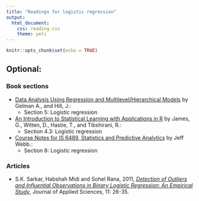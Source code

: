 ```yaml
---
title: "Readings for logistic regression"
output: 
  html_document:
    css: reading.css
    theme: yeti
---
```


```r
knitr::opts_chunk$set(echo = TRUE)
```


## Optional:

### Book sections

- [Data Analysis Using Regression and Multilevel/Hierarchical Models](https://www.amazon.com/gp/product/052168689X/ref=as_li_qf_sp_asin_il_tl?ie=UTF8&camp=1789&creative=9325&creativeASIN=052168689X&linkCode=as2&tag=andrsblog0f-20&linkId=PX5B5V6ZPCT2UIYV) by Gelman A., and Hill, J.:
    + Section 5: Logistic regression

- [An Introduction to Statistical Learning with Applications in R](http://faculty.marshall.usc.edu/gareth-james/ISL/) by James, G., Witten, D., Hastie, T., and Tibshirani, R.:
    + Section 4.3: Logistic regression
    
- [Course Notes for IS 6489, Statistics and Predictive Analytics](https://bookdown.org/jefftemplewebb/IS-6489) by Jeff Webb.:
    + Section 8: Logistic regression

### Articles

- S.K. Sarkar, Habshah Midi and Sohel Rana, 2011, *[Detection of Outliers and Influential Observations in Binary Logistic Regression: An Empirical Study](https://scialert.net/fulltextmobile/?doi=jas.2011.26.35)*, Journal of Applied Sciences, 11: 26-35.
